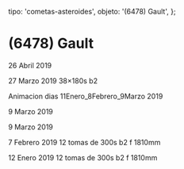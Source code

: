 
  tipo: 'cometas-asteroides',
  objeto: '(6478) Gault',
};

# (6478) Gault

<Imagen
  src="registro/6478-gault_20190426_9_6478-gault_20190426_i88.jpg"
  fecha="20190426"
/>

 26 Abril 2019

<Imagen
  src="registro/6478-gault_20190327_8_6478-gault_20190327_i88.jpg"
  fecha="20190327"
/>

 27 Marzo 2019 38×180s b2

<Imagen
  src="registro/6478-gault_20190309_7_11enero_8febrero_9marzo.gif"
  fecha="20190309"
/>

 Animacion dias 11Enero_8Febrero_9Marzo 2019

<Imagen
  src="registro/6478-gault_20190309_6_6478-gault_20190209_i88.jpg"
  fecha="20190309"
/>

 9 Marzo 2019

<Imagen
  src="registro/6478-gault_20190309_5_6478-gault._20190209_i88.jpg"
  fecha="20190309"
/>

 9 Marzo 2019

<Imagen
  src="registro/6478-gault_20190208_4_6478_20190208_i88.jpg"
  fecha="20190208"
/>

<Imagen
  src="registro/6478-gault_20190207_3_6478_re_20190208_i88.jpg"
  fecha="20190207"
/>

 7 Febrero 2019 12 tomas de 300s b2 f 1810mm

<Imagen
  src="registro/6478-gault_20190111_2_6478-gault_20190111_i88.jpg"
  fecha="20190111"
/>

<Imagen
  src="registro/6478-gault_20190112_1_6478-gault_com_20190111_i88.jpg"
  fecha="20190112"
/>

 12 Enero 2019 12 tomas de 300s b2 f 1810mm